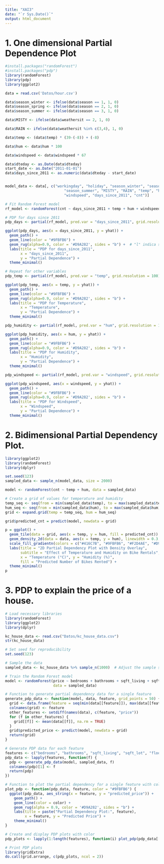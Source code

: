```yaml
---
title: "XAI3"
date: "`r Sys.Date()`"
output: html_document
---
```


# 1. One dimensional Partial Dependence Plot
```r
#install.packages("randomForest")
#install.packages("pdp")
library(randomForest)
library(pdp)
library(ggplot2)

data = read.csv('Datos/hour.csv')

data$season_winter <- ifelse(data$season == 1, 1, 0)
data$season_spring <- ifelse(data$season == 2, 1, 0)
data$season_summer <- ifelse(data$season == 3, 1, 0)

data$MISTY <- ifelse(data$weathersit == 2, 1, 0)

data$RAIN <- ifelse(data$weathersit %in% c(3,4), 1, 0)

data$temp <- (data$temp) * (39-(-8)) + (-8)

data$hum <- data$hum * 100

data$windspeed <- data$windspeed * 67

data$dteday <- as.Date(data$dteday)
start_date <- as.Date("2011-01-01")
data$days_since_2011 <- as.numeric(data$dteday - start_date)


model_data <- data[, c("workingday", "holiday", "season_winter", "season_spring", 
                           "season_summer", "MISTY", "RAIN", "temp", "hum", 
                           "windspeed", "days_since_2011", "cnt")]


```

```r
# Fit Random Forest model
rf_model <- randomForest(cnt ~ days_since_2011 + temp + hum + windspeed, data = model_data, ntree = 500)
```


```r
# PDP for days since 2011
pdp_days <- partial(rf_model, pred.var = "days_since_2011", grid.resolution = 100)
```

```r
ggplot(pdp_days, aes(x = days_since_2011, y = yhat)) +
  geom_path() +
  geom_line(color = "#9FBFB6") +
  geom_rug(alpha=0.9, color = '#D9A282', sides = "b") +  # "l" indica solo el lado izquierdo (eje Y)
  labs(title = "PDP for days_since_2011",
       x = "days_since_2011",
       y = "Partial Dependence") +
  theme_minimal()
```

```r
# Repeat for other variables
pdp_temp <- partial(rf_model, pred.var = "temp", grid.resolution = 100)
```

```r
ggplot(pdp_temp, aes(x = temp, y = yhat)) +
  geom_path() +
  geom_line(color = "#9FBFB6") +
  geom_rug(alpha=0.9, color = '#D9A282', sides = "b") +
  labs(title = "PDP for Temperature",
       x = "Temperature",
       y = "Partial Dependence") +
  theme_minimal()
```


```r
pdp_humidity <- partial(rf_model, pred.var = "hum", grid.resolution = 100)
```
```r
ggplot(pdp_humidity, aes(x = hum, y = yhat)) +
  geom_path() +
  geom_line(color = "#9FBFB6") +
  geom_rug(alpha=0.9, color = '#D9A282', sides = "b") +
  labs(title = "PDP for Humidity",
       x = "Humidity",
       y = "Partial Dependence") +
  theme_minimal()
```


```r
pdp_windspeed <- partial(rf_model, pred.var = "windspeed", grid.resolution = 100)
```
```r
ggplot(pdp_windspeed, aes(x = windspeed, y = yhat)) +
  geom_path() +
  geom_line(color = "#9FBFB6") +
  geom_rug(alpha=0.9, color = '#D9A282', sides = "b") +
  labs(title = "PDP for Windspeed",
       x = "Windspeed",
       y = "Partial Dependence") +
  theme_minimal()
```

# 2. Bidimensional Partial Dependency Plot.
```r
library(ggplot2)
library(randomForest)
library(dplyr)

set.seed(123) 
sampled_data <- sample_n(model_data, size = 2000) 
```

```r
model <- randomForest(cnt ~ temp + hum, data = sampled_data)
```

```r
# Create a grid of values for temperature and humidity
temp_seq <- seq(from = min(sampled_data$temp), to = max(sampled_data$temp), length.out = 50)
hum_seq <- seq(from = min(sampled_data$hum), to = max(sampled_data$hum), length.out = 50)
grid <- expand.grid(temp = temp_seq, hum = hum_seq)

```


```r
grid$predicted_cnt = predict(model, newdata = grid)
```

```r
p = ggplot() +
  geom_tile(data = grid, aes(x = temp, y = hum, fill = predicted_cnt)) +  # Create the 2D plot
  geom_density_2d(data = data, aes(x = temp, y = hum), linewidth = 0.3, color = "white") +  # Overlay density lines
  scale_fill_gradientn(colors = c("#416C7B", "#9FBFB6", "#F2D4AE", "#D9A282")) +  # Custom color gradient
  labs(title = "2D Partial Dependency Plot with Density Overlay",
       subtitle = "Effect of Temperature and Humidity on Bike Rentals",
       x = "Temperature (°C)", y = "Humidity (%)",
       fill = "Predicted Number of Bikes Rented") +
  theme_minimal()
p

```

# 3. PDP to explain the price of a house.

```r
# Load necessary libraries
library(randomForest)
library(ggplot2)
library(dplyr)

kc_house_data <- read.csv("Datos/kc_house_data.csv")
str(kc_house_data)
```

```r
# Set seed for reproducibility
set.seed(123)

# Sample the data
sampled_data <- kc_house_data %>% sample_n(1000)  # Adjust the sample size as needed
```

```r
# Train the Random Forest model
model <- randomForest(price ~ bedrooms + bathrooms + sqft_living + sqft_lot + floors + yr_built,
                      data = sampled_data)
```

```r
# Function to generate partial dependency data for a single feature
generate_pdp_data <- function(model, data, feature, grid_points = 50) {
  grid <- data.frame(feature = seq(min(data[[feature]]), max(data[[feature]]), length.out = grid_points))
  colnames(grid) <- feature
  other_features <- setdiff(names(data), c(feature, "price"))
  for (f in other_features) {
    grid[[f]] <- mean(data[[f]], na.rm = TRUE)
  }
  grid$predicted_price <- predict(model, newdata = grid)
  return(grid)
}

# Generate PDP data for each feature
features <- c("bedrooms", "bathrooms", "sqft_living", "sqft_lot", "floors", "yr_built")
pdp_data <- lapply(features, function(f) {
  pdp <- generate_pdp_data(model, sampled_data, f)
  colnames(pdp)[1] <- f
  return(pdp)
})

# Function to plot the partial dependency for a single feature with color
plot_pdp <- function(pdp_data, feature, color = "#9FBFB6") {
  ggplot(pdp_data, aes_string(x = feature, y = "predicted_price")) +
    geom_path() +
    geom_line(color = color) +
    geom_rug(alpha = 0.9, color = '#D9A282', sides = "b") +
    labs(title = paste("Partial Dependency Plot:", feature),
         x = feature, y = "Predicted Price") +
    theme_minimal()
}

# Create and display PDP plots with color
pdp_plots <- lapply(1:length(features), function(i) plot_pdp(pdp_data[[i]], features[i], color = "#9FBFB6"))

# Print PDP plots
library(gridExtra)
do.call(grid.arrange, c(pdp_plots, ncol = 2))
```



